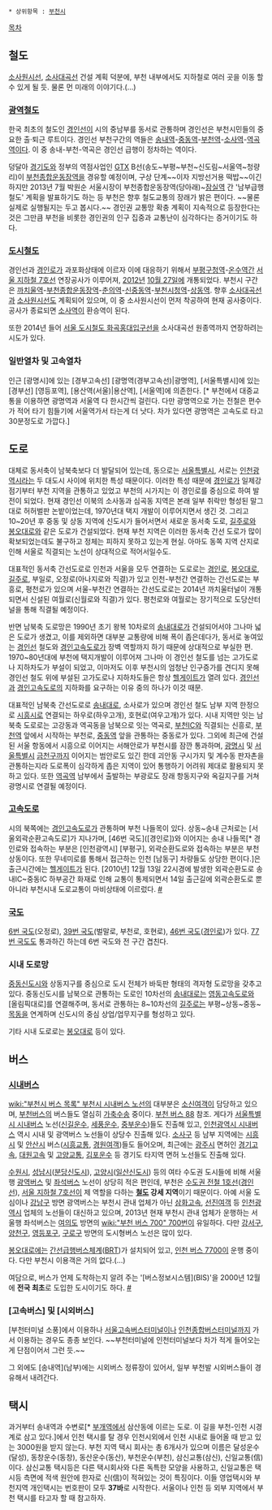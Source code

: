  * 상위항목 : [[부천시]]

[[목차]]
== 철도 ==
[[소사원시선]], [[소사대곡선]] 건설 계획 덕분에, 부천 내부에서도 지하철로 여러 곳을 이동 할 수 있게 될 듯. 물론 먼 미래의 이야기다.(...)

=== [[광역철도]] ===
한국 최초의 철도인 [[경인선]]이 시의 중남부를 동서로 관통하며 경인선은 부천시민들의 중요한 출·퇴근 루트이다. 경인선 부천구간의 역들은 [[송내역]]-[[중동역(경인선)|중동역]]-[[부천역]]-[[소사역]]-[[역곡역]]이다. 이 중 송내-부천-역곡은 경인선 급행이 정차하는 역이다. 

덩달아 [[경기도]]와 정부의 역점사업인 [[GTX]] B선(송도~부평~부천~신도림~서울역~청량리)이 [[부천종합운동장역]]을 경유할 예정이며, 구상 단계~~이자 지방선거용 떡밥~~이긴 하지만 2013년 7월 박원순 서울시장이 부천종합운동장역(당아래)~[[잠실역]] 간 '남부급행철도' 계획을 발표하기도 하는 등 부천은 향후 철도교통의 장래가 밝은 편이다. ~~물론 실제로 실행될지는 두고 봅시다.~~ 경인권 교통망 확충 계획이 지속적으로 등장한다는 것은 그만큼 부천을 비롯한 경인권의 인구 집중과 교통난이 심각하다는 증거이기도 하다.

=== [[도시철도]] ===
경인선과 [[경인로]]가 과포화상태에 이르자 이에 대응하기 위해서 [[부평구청역]]-[[온수역]]간 [[서울 지하철 7호선]] 연장공사가 이루어져, [[2012년]] [[10월 27일]]에 개통되었다. 부천시 구간은 [[까치울역]]-[[부천종합운동장역]]-[[춘의역]]-[[신중동역]]-[[부천시청역]]-[[상동역(도시철도)|상동역]]. 향후 [[소사대곡선]]과 [[소사원시선]]도 계획되어 있으며, 이 중 소사원시선이 먼저 착공하여 현재 공사중이다. 공사가 종료되면 [[소사역]]이 환승역이 된다.

또한 2014년 들어 [[서울 도시철도 화곡홍대입구선]]을 소사대곡선 원종역까지 연장하려는 시도가 있다.

=== 일반열차 및 고속열차 ===
인근 [광명시]에 있는 [경부고속선] [광명역(경부고속선)|광명역], [서울특별시]에 있는 [경부선] [영등포역], [용산역(서울)|용산역], [서울역]에 의존한다.  [* 부천에서 대중교통을 이용하면 광명역과 서울역 다 한시간씩 걸린다.  다만 광명역으로 가는 전철은 편수가 적어 타기 힘들기에 서울역가서 타는게 더 낫다. 차가 있다면 광명역은 고속도로 타고 30분정도로 가깝다.]

== 도로 ==
대체로 동서축이 남북축보다 더 발달되어 있는데, 동으로는 [[서울특별시]], 서로는 [[인천광역시]]라는 두 대도시 사이에 위치한 특성 때문이다. 이러한 특성 때문에 [[경인로]]가 일제강점기부터 부천 지역을 관통하고 있었고 부천의 시가지는 이 경인로를 중심으로 하여 발전이 되었다. 현재 경인선 이북의 소사동과 심곡동 지역은 본래 일부 취락만 형성된 말그대로 허허벌판 논밭이었는데, 1970년대 택지 개발이 이루어지면서 생긴 것. 그리고 10~20년 후 중동 및 상동 지역에 신도시가 들어서면서 새로운 동서축 도로, [[길주로]]와 [[봉오대로]]와 같은 도로가 건설되었다. 현재 부천 지역은 이러한 동서축 간선 도로가 많이 확보되었는데도 불구하고 정체는 피하지 못하고 있는게 현실. 아마도 동쪽 지역 산지로 인해 서울로 직결되는 노선이 상대적으로 적어서일수도.

대표적인 동서축 간선도로로 인천과 서울을 모두 연결하는 도로로는 [[경인로]], [[봉오대로]], [[길주로]], 부일로, 오정로(아나지로와 직결)가 있고 인천-부천간 연결하는 간선도로는 부흥로, 평천로가 있으며 서울-부천간 연결하는 간선도로로는 2014년 까치울터널이 개통되면서 신설된 여월로(신월로와 직결)가 있다. 평천로와 여월로는 장기적으로 도당산터널을 통해 직결될 예정이다.

반면 남북축 도로망은 1990년 초기 왕복 10차로의 [[송내대로]]가 건설되어서야 그나마 넓은 도로가 생겼고, 이를 제외하면 대부분 교통량에 비해 폭이 좁은데다가, 동서로 놓여있는 [[경인선]] 철도와 [[경인고속도로]]가 장벽 역할까지 하기 때문에 상대적으로 부실한 편. 1970~80년대에 부천에 택지개발이 이루어져 그나마 이 경인선 철도를 넘는 고가도로나 지하차도가 부설이 되었고, 이마저도 이후 부천시의 엄청난 인구증가를 견디지 못해 경인선 철도 위에 부설된 고가도로나 지하차도들은 항상 [[헬게이트]]가 열려 있다. [[경인선]]과 [[경인고속도로]]의 지하화를 요구하는 이유 중의 하나가 이것 때문.

대표적인 남북축 간선도로로 [[송내대로]], 소사로가 있으며 경인선 철도 남부 지역 한정으로 [[시흥시]]로 연결되는 하우로(하우고개), 호현로(여우고개)가 있다. 시내 지역만 잇는 남북축 도로로는 고강동과 역곡동을 남북으로 잇는 역곡로, [[부천IC]]와 직결되는 신흥로, [[부천역]] 앞에서 시작하는 부천로, [[중동역]] 앞을 관통하는 중동로가 있다. 그외에 최근에 건설된 서울 항동에서 시흥으로 이어지는 서해안로가 부천시를 잠깐 통과하며, [[광명시]] 및 [[서울특별시]] [[금천구]]까지 이어지는 범안로도 있긴 한데 괴안동 구시가지 및 계수동 판자촌을 관통하는지라 도로폭이 심각하게 좁은 지역이 있어 통행하기 어려워 제대로 활용되지 못하고 있다. 또한 [[역곡역]] 남부에서 출발하는 부광로도 장래 항동지구와 옥길지구를 거쳐 광명시로 연결될 예정이다.

=== [[고속도로]] ===
시의 북쪽에는 [[경인고속도로]]가 관통하며 부천 나들목이 있다. 상동~송내 근처로는 [서울외곽순환고속도로]가 지나가며, [46번 국도]([경인로])와 이어지는 송내 나들목[* 경인로와 접속하는 부분은 [인천광역시] [부평구], 외곽순환도로와 접속하는 부분은 부천 상동이다. 또한 무네미로를 통해서 접근하는 인천 [남동구] 차량들도 상당한 편이다.]은 출근시간에는 [[헬게이트]]가 된다. [2010년] 12월 13일 22시경에 발생한 외곽순환도로 송내IC~중동IC 하부공간 화재로 인해 교통이 통제되면서 14일 출근길에 외곽순환도로 뿐 아니라 부천시내 도로교통이 마비상태에 이르렀다. [http://news.joinsmsn.com/article/089/4788089.html?ctg=12 #]

=== [[국도]] ===
[[6번 국도]](오정로), [[39번 국도]](벌말로, 부천로, 호현로), [[46번 국도]]([[경인로]])가 있다. [[77번 국도]]도 통과하긴 하는데 6번 국도와 전 구간 겹친다.

=== 시내 도로망 ===
[[중동신도시]]와 상동지구를 중심으로 도시 전체가 바둑판 형태의 격자형 도로망을 갖추고 있다. 중동신도시를 남북으로 관통하는 도로인 10차선의 [[송내대로]]는 [[영동고속도로]]와 [올림픽대로]를 연결해주며, 동서로 관통하는 8~10차선의 [[길주로]]는 부평~상동~중동~[[목동]]을 연계하며 신도시의 중심 상업/업무지구를 형성하고 있다.

기타 시내 도로로는 [[봉오대로]] 등이 있다.

== 버스 ==
=== [[시내버스]] ===
[[wiki:"부천시 버스 목록" 부천시 시내버스 노선]]의 대부분은 [[소신여객]]이 담당하고 있으며, [[부천버스]]의 버스들도 열심히 [[가축수송]] 중이다. [[부천 버스 88]] 참조. 게다가 [[서울특별시 시내버스]] 노선([[신길운수]], [[세풍운수]], [[중부운수]])들도 진출해 있고, [[인천광역시 시내버스]] 역시 시내 및 광역버스 노선들이 상당수 진출해 있다. [[소사구]] 등 남부 지역에는 [[시흥시]] 및 [[안산시]] 버스([[시흥교통]], [[경원여객]])들도 들어오며, 최근에는 [[광주시]] 면허인 [[경기고속]], [[대원고속]] 및 [[고양교통]], [[김포운수]] 등 경기도 타지역 면허 노선들도 진출해 있다.

[[수원시]], [[성남시]]([[분당신도시]]), [[고양시]]([[일산신도시]]) 등의 여타 수도권 도시들에 비해 서울행 [[광역버스]] 및 [[좌석버스]] 노선이 상당히 적은 편인데, 부천은 [[수도권 전철 1호선]]([[경인선]]), [[서울 지하철 7호선]]이 제 역할을 다하는 '''[[철도]] 강세 지역'''이기 때문이다. 아예 서울 도심이나 [[강남구]] 방면 광역버스는 부천시 관내 업체가 아닌 [[삼화고속]], [[선진여객]] 등 [[인천광역시]] 업체의 노선들이 대신하고 있으며, 2013년 현재 부천시 관내 업체가 운행하는 서울행 좌석버스는 [[여의도]] 방면의 [[wiki:"부천 버스 700" 700]]번이 유일하다. 다만 [[강서구(서울)|강서구]], [[양천구]], [[영등포구]], [[구로구]] 방면의 도시형버스 노선은 많이 있다.

[[봉오대로]]에는 [[간선급행버스체계]]([[BRT]])가 설치되어 있고, [[인천 버스 7700]]이 운행 중이다. 다만 부천시 이용객은 거의 없다.(...)

여담으로, 버스가 언제 도착하는지 알려 주는 '[버스정보시스템](BIS)'을 2000년 12월에 '''전국 최초'''로 도입한 도시이기도 하다. [http://reporter.korea.kr/newsView.do?nid=148674921 #]

=== [고속버스] 및 [시외버스] ===
[부천터미널 소풍]에서 이용하나 [[서울고속버스터미널]]이나 [[인천종합버스터미널]]까지 가서 이용하는 경우도 종종 보인다. ~~부천터미널에 인천터미널보다 차가 적게 들어오는 게 단점이어서 그런 듯.~~

그 외에도 [송내역](남부)에는 시외버스 정류장이 있어서, 일부 부천발 시외버스들이 경유해서 내려간다.

== 택시 ==
과거부터 송내역과 수변로[* [[부개역]]에서 삼산동에 이르는 도로. 이 길을 부천-인천 시경계로 삼고 있다.]에서 인천 택시를 탈 경우 인천시외에서 인천 시내로 들어올 때 받고 있는 3000원을 받지 않는다. 부천 지역 택시 회사는 총 6개사가 있으며 이름은 달성운수(달성), 동창운수(동창), 동산운수(동산), 부천운수(부천), 삼신교통(삼신), 신일교통(信)이다. 삼신교통 택시등은 다른 택시회사와 다른 독특한 모양을 사용하고, 신일교통은 택시등 측면에 적색 원안에 한자로 신(信)이 적혀있는 것이 특징이다. 이들 영업택시와 부천지역 개인택시는 번호판이 모두 '''37바'''로 시작한다. 서울이나 인천 등 외부 지역에서 부천 택시를 타고자 할 때 참고하자.

